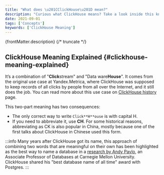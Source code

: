 ```yaml
---
title: "What does \u201CClickHouse\u201D mean?"
description: "Curious what ClickHouse means? Take a look inside this knowledge base article to find out!"
date: 2021-09-01
tags: ['Concepts']
keywords: ['ClickHouse Meaning']
---
```


{frontMatter.description}
{/* truncate */}

## ClickHouse Meaning Explained {#clickhouse-meaning-explained}

It’s a combination of "**Click**stream" and "Data ware**House**". It comes from the original use case at Yandex.Metrica, where ClickHouse was supposed to keep records of all clicks by people from all over the Internet, and it still does the job. You can read more about this use case on [ClickHouse history](https://clickhouse.com/docs/about-us/history) page.

This two-part meaning has two consequences:

- The only correct way to write `Click**H**ouse` is with capital H.
- If you need to abbreviate it, use **CH**. For some historical reasons, abbreviating as CK is also popular in China, mostly because one of the first talks about ClickHouse in Chinese used this form.

:::info
Many years after ClickHouse got its name, this approach of combining two words that are meaningful on their own has been highlighted as the best way to name a database in a [research by Andy Pavlo](https://www.cs.cmu.edu/~pavlo/blog/2020/03/on-naming-a-database-management-system.html), an Associate Professor of Databases at Carnegie Mellon University. ClickHouse shared his "best database name of all time" award with Postgres.
:::
